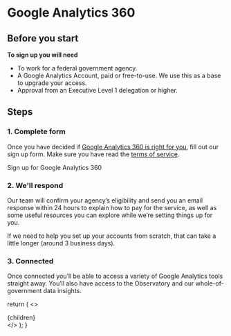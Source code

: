 
<!-- This default export overrides the default layout ensuring -->
<!--  that the FAQ component isn't wrapped by other elements -->

# Google Analytics 360

## Before you start

**To sign up you will need**

- To work for a federal government agency.
- A Google Analytics Account, paid or free-to-use. We use this as a base to upgrade your access.
- Approval from an Executive Level 1 delegation or higher.

## Steps

### 1. Complete form

Once you have decided if [Google Analytics 360 is right for you](/get-started/google-analytics-360/features), fill out our sign up form. Make sure you have read the [terms of service](/get-started/google-analytics-360/terms-of-service).

<div className="mt-1">
  <Link to="/get-started/google-analytics-360/sign-up" className="au-cta-link">
    Sign up for Google Analytics 360
  </Link>
</div>

### 2. We'll respond

Our team will confirm your agency’s eligibility and send you an email response within 24 hours to explain how to pay for the service, as well as some useful resources you can explore while we’re setting things up for you.

If we need to help you set up your accounts from scratch, that can take a little longer (around 3 business days).

### 3. Connected

Once connected you’ll be able to access a variety of Google Analytics tools straight away.
You’ll also have access to the Observatory and our whole-of-government data insights.

  return (
    <DefaultLayout pageContext={pageContext} location={location}>
      <>
        <SEO title="Google Analytics 360" />
        <div className="container-fluid au-body">{children}</div>
      </>
    </DefaultLayout>
  );
}
